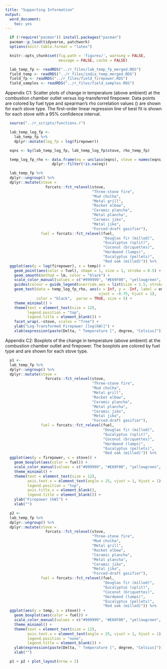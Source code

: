 ```yaml
---
title: "Supporting Information"
output:
  word_document:
    toc: yes
---
```


```r
  if (!require("pacman")) install.packages("pacman")
  pacman::p_load(tidyverse, patchwork)
  options(knitr.table.format = "latex")
```

```r
  knitr::opts_chunk$set(fig.path = 'figures/', warning = FALSE,
                        message = FALSE, cache = FALSE)
```

```r
  lab_temp_fp <- readRDS("../r_files/lab_temp_fp_merged.RDS")
  field_temp <- readRDS("../r_files/india_temp_merged.RDS")
  field_fp <- readRDS("../r_files/field_firepower.RDS")
  field_samples <- readRDS("../r_files/field_samples.RDS")
```

Appendix C1: Scatter plots of change in temperature (above ambient) at the combustion chamber outlet versus log-transferred firepower. Data points are colored by fuel type and spearman’s rho correlation values () are shown for each stove type. The first-order linear regression line of best fit is shown for each stove with a 95% confidence interval. 

```r
  source("../r_scripts/functions.r")
```

```r
  lab_temp_log_fp <-
    lab_temp_fp %>%
    dplyr::mutate(log_fp = log(firepower))

  eqns <- by(lab_temp_log_fp, lab_temp_log_fp$stove, rho_temp_fp)

  temp_log_fp_rho <- data.frame(eq = unclass(eqns), stove = names(eqns)) %>%
                     dplyr::filter(!is.na(eq))
```

```r
  lab_temp_fp %>%
  dplyr::ungroup() %>%
  dplyr::mutate(stove =
                  forcats::fct_relevel(stove,
                                       "Three-stone fire",
                                       "Mud chulha",
                                       "Metal grill",
                                       "Rocket elbow",
                                       "Ceramic plancha",
                                       "Metal plancha",
                                       "Ceramic jiko",
                                       "Metal jiko",
                                       "Forced-draft gasifier"),
                fuel = forcats::fct_relevel(fuel,
                                            "Douglas fir (milled)",
                                            "Eucalyptus (split)",
                                            "Coconut (briquettes)",
                                            "Hardwood (lumps)",
                                            "Eucalyptus (pellets)",
                                            "Red oak (milled)")) %>%
  ggplot(aes(y = log(firepower), x = temp)) +
    geom_point(aes(color = fuel), shape = 1, size = 1, stroke = 0.5) +
    geom_smooth(method = lm, color = "black") +
    scale_color_manual(values = c("#999999", "#E69F00", "yellowgreen", "darkcyan", "coral3", "#0072B2")) +
    guides(colour = guide_legend(override.aes = list(size = 1.5, stroke = 1))) +
    geom_text(data = temp_log_fp_rho, aes(x = Inf, y = -Inf, label = eq,
                                          vjust = -0.75, hjust = 1),
              color = "black",  parse = TRUE, size = 5) +
    theme_minimal() +
    theme(text = element_text(size = 12),
          legend.position = "top",
          legend.title = element_blank()) +
    facet_wrap(.~stove, scales = "free") +
    ylab("Log-Transformed Firepower [log(kW)]") +
    xlab(expression(paste(Delta, " Temperature [", degree, "Celsius]")))
```

Appendix C2: Boxplots of the change in temperature (above ambient) at the combustion chamber outlet and firepower. The boxplots are colored by fuel type and are shown for each stove type.

```r
  p1 <-
  lab_temp_fp %>%
  dplyr::ungroup() %>%
  dplyr::mutate(stove =
                  forcats::fct_relevel(stove,
                                       "Three-stone fire",
                                       "Mud chulha",
                                       "Metal grill",
                                       "Rocket elbow",
                                       "Ceramic plancha",
                                       "Metal plancha",
                                       "Ceramic jiko",
                                       "Metal jiko",
                                       "Forced-draft gasifier"),
                fuel = forcats::fct_relevel(fuel,
                                            "Douglas fir (milled)",
                                            "Eucalyptus (split)",
                                            "Coconut (briquettes)",
                                            "Hardwood (lumps)",
                                            "Eucalyptus (pellets)",
                                            "Red oak (milled)")) %>%
  ggplot(aes(y = firepower, x = stove)) +
    geom_boxplot(aes(color = fuel)) +
    scale_color_manual(values = c("#999999", "#E69F00", "yellowgreen", "darkcyan", "coral3", "#0072B2")) +
    theme_minimal() +
    theme(text = element_text(size = 12),
          axis.text.x = element_text(angle = 25, vjust = 1, hjust = 1),
          legend.position = "top",
          axis.title.x = element_blank(),
          legend.title = element_blank()) +
    ylab("Firepower [kW]") +
    xlab("")
```

```r
  p2 <-
  lab_temp_fp %>%
  dplyr::ungroup() %>%
  dplyr::mutate(stove =
                  forcats::fct_relevel(stove,
                                       "Three-stone fire",
                                       "Mud chulha",
                                       "Metal grill",
                                       "Rocket elbow",
                                       "Ceramic plancha",
                                       "Metal plancha",
                                       "Ceramic jiko",
                                       "Metal jiko",
                                       "Forced-draft gasifier"),
                fuel = forcats::fct_relevel(fuel,
                                            "Douglas fir (milled)",
                                            "Eucalyptus (split)",
                                            "Coconut (briquettes)",
                                            "Hardwood (lumps)",
                                            "Eucalyptus (pellets)",
                                            "Red oak (milled)")) %>%
  ggplot(aes(y = temp, x = stove)) +
    geom_boxplot(aes(color = fuel)) +
    scale_color_manual(values = c("#999999", "#E69F00", "yellowgreen", "darkcyan", "coral3", "#0072B2")) +
    theme_minimal() +
    theme(text = element_text(size = 12),
          axis.text.x = element_text(angle = 25, vjust = 1, hjust = 1),
          legend.position = "none",
          legend.title = element_blank()) +
    ylab(expression(paste(Delta, " Temperature [", degree, "Celsius]"))) +
    xlab("")
```

```r
  p1 + p2 + plot_layout(nrow = 2)
```

